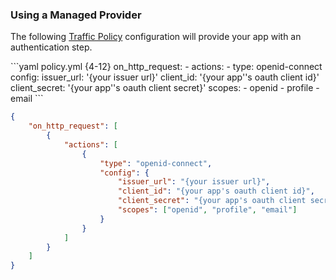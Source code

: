 ### Using a Managed Provider

The following [Traffic Policy](/traffic-policy/)
configuration will provide your app with an authentication step.

<CodeGroup>
```yaml policy.yml {4-12}
on_http_request:
  - actions:
      - type: openid-connect
        config:
          issuer_url: '{your issuer url}'
          client_id: '{your app''s oauth client id}'
          client_secret: '{your app''s oauth client secret}'
          scopes:
            - openid
            - profile
            - email
```

```json policy.json {5-17}
{
	"on_http_request": [
		{
			"actions": [
				{
					"type": "openid-connect",
					"config": {
						"issuer_url": "{your issuer url}",
						"client_id": "{your app's oauth client id}",
						"client_secret": "{your app's oauth client secret}",
						"scopes": ["openid", "profile", "email"]
					}
				}
			]
		}
	]
}
```

</CodeGroup>
